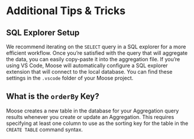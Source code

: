 # Additional Tips & Tricks

## SQL Explorer Setup

We recommend iterating on the `SELECT` query in a SQL explorer for a more efficient workflow. Once you’re satisfied with the query that will aggregate the data, you can easily copy-paste it into the aggregation file. If you’re using VS Code, Moose will automatically configure a SQL explorer extension that will connect to the local database. You can find these settings in the `.vscode` folder of your Moose project.

## What is the `orderBy` Key?

Moose creates a new table in the database for your Aggregation query results whenever you create or update an Aggregation. This requires specifying at least one column to use as the sorting key for the table in the `CREATE TABLE` command syntax.
